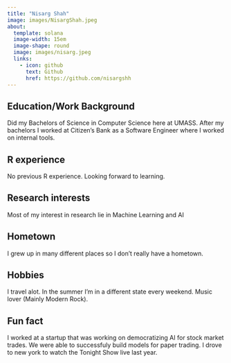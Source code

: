 ```yaml
---
title: "Nisarg Shah"
image: images/NisargShah.jpeg
about:
  template: solana
  image-width: 15em
  image-shape: round
  image: images/nisarg.jpeg
  links:
    - icon: github
      text: Github
      href: https://github.com/nisargshh
---
```


## Education/Work Background
Did my Bachelors of Science in Computer Science here at UMASS.
After my bachelors I worked at Citizen's Bank as a Software Engineer where I worked on internal tools.

## R experience
No previous R experience. Looking forward to learning.

## Research interests
Most of my interest in research lie in Machine Learning and AI

## Hometown
I grew up in many different places so I don't really have a hometown.

## Hobbies
I travel alot. In the summer I'm in a different state every weekend. Music lover (Mainly Modern Rock).

## Fun fact
I worked at a startup that was working on democratizing AI for stock market trades. We were able to successfuly build models for paper trading. 
I drove to new york to watch the Tonight Show live last year.